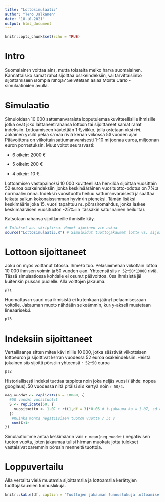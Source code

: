 ---
title: "Lottosimulaatio"
author: "Tero Jalkanen"
date: "18.10.2021"
output: html_document
---

```{r setup, include=FALSE}
knitr::opts_chunk$set(echo = TRUE)


```

# Intro

Suomalainen voittaa aina, mutta toisaalta melko harva suomalainen. Kannattaisiko samat rahat sijoittaa osakeindeksiin, vai tarvittaisiinko sijoittamiseen isompia rahoja? Selvitetään asiaa Monte Carlo -simulaatioiden avulla.

# Simulaatio

Simuloidaan 10 000 sattumanvaraista lopputulemaa kuvitteellisille ihmisille jotka ovat joko laittaneet rahansa lottoon tai sijoittaneet samat rahat indeksiin. Lottoamiseen käytetään 1 €/viikko, jolla ostetaan yksi rivi. Jokainen yksilö pelaa samaa riviä kerran viikossa 50 vuoden ajan. Päävoittona on viikottain sattumanvaraisesti 1-10 miljoonaa euroa, miljoonan euron porrastuksin. Muut voitot seuraavasti:

* 6 oikein: 2000 €

* 5 oikein: 200 €

* 4 oikein: 10 €.

Lottoamisen vastapainoksi 10 000 kuvitteellista henkilöä sijoittaa vuosittain 52 euroa osakeindeksiin, jonka keskimääräinen vuosituotto-odotus on 7%:a normaalivuonna. Indeksin vuosituotto heiluu sattumanvaraisesti ja saattaa leikata salkun kokonaissumman hyvinkin pieneksi. Tämän lisäksi keskimäärin joka 15. vuosi tapahtuu ns. pörssiromahdus, jonka laskee keskimääräisen vuosituoton -25%:iin (tässäkin satunnainen heilunta).

Katsotaan rahansa sijoittaneille ihmisille käy.


```{r tulokset, include=FALSE}
# Tulokset ao. skriptissa. Huom! ajaminen vie aikaa
source("Lottosimulaatio.R") # Simuloidut tuottojakaumat lotto vs. sijoittaminen
```


# Lottoon sijoittaneet

Joku on myös voittanut lotossa. Ihmekö tuo. Pelasimmehan viikottain lottoa 10 000 ihmisen voimin ja 50 vuoden ajan. Yhteensä siis `r 52*50*10000` riviä. Tässä simulaatiossa kohdalle ei osunut päävoittoa. Osa ihmisistä jäi kuitenkin plussan puolelle. Alla voittojen jakauma.


```{r, warning=FALSE, fig.cap= "**Kuva 1.** Simuloitujen lottotuottojen jakauma. Huomaa logaritminen y-akseli, jonka turvin voitolle jääneet yksilöt erottuvat paremmin."}
pl1
```

Huomattavan suuri osa ihmisistä ei kuitenkaan jäänyt pelaamisessaan voitolle. Jakauman muoto nähdään selkeämmin, kun y-akseli muutetaan lineaariseksi.

```{r, warning=FALSE, fig.cap= "**Kuva 2.** Suurin osa lottoajista jäi kuitenkin tappiolle."}
pl3
```

# Indeksiin sijoittaneet

Vertaillaanpa sitten miten kävi niille 10 000, jotka säästivät viikottaisen lottoeuron ja sijoittivat kerran vuodessa 52 euroa osakeindeksiin. Heistä jokainen siis sijoitti pörssiin yhteensä `r 52*50` euroa.

```{r, warning=FALSE, fig.cap= "**Kuva 3.** Voittojakauma osakeindeksiin sijoittaneille. Suurin osa ihmisistä on saanut rahoilleen hyvän tuoton. Vaikkakin simulaatioindeksi on piirun verran turhan optimistinen."}
pl2
```

Historiallisesti indeksi tuottaa tappiota noin joka neljäs vuosi (lähde: nopea googlaus). 50 vuodessa niitä pitäisi siis kertyä noin `r 50/4`.


```{r, echo=FALSE}

neg_vuodet <- replicate(n = 10000, {
  #50 vuoden vuosituotot 
  S <- replicate(50, {
    vuosituotto <- 1.07 + rt(1,df = 3)*0.06 # t-jakauma ka = 1.07, sd = 0.04
  })
   #Kuinka monta negatiivisen tuoton vuotta / 50 v
   sum(S<1) 
})


```

Simulaatiomme antaa keskimäärin vain `r mean(neg_vuodet)` negatiivisen tuoton vuotta, joten jakaumaa tulisi hieman muokata jotta tulokset vastaisivat paremmin pörssin menneitä tuottoja.


# Loppuvertailu

Alla vertailtu vielä muutamia sijoittamalla ja lottoamalla kerättyjen tuottojakaumien tunnuslukuja.

```{r}
knitr::kable(df, caption = "Tuottojen jakauman tunnuslukuja lottoamisella ja sijoittamisella")
```

